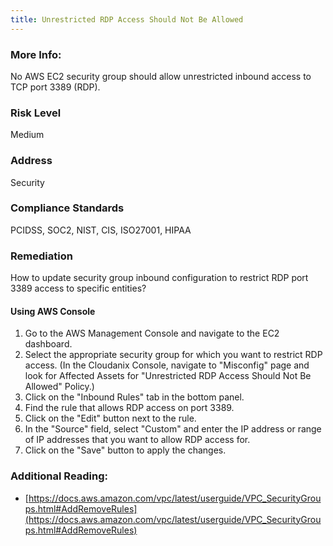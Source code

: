 ```yaml
---
title: Unrestricted RDP Access Should Not Be Allowed
---
```


### More Info:

No AWS EC2 security group should allow unrestricted inbound access to TCP port 3389 (RDP).

### Risk Level

Medium

### Address

Security

### Compliance Standards

PCIDSS, SOC2, NIST, CIS, ISO27001, HIPAA

### Remediation

How to update security group inbound configuration to restrict RDP port 3389 access to specific entities?

#### Using AWS Console

1. Go to the AWS Management Console and navigate to the EC2 dashboard.
2. Select the appropriate security group for which you want to restrict RDP access.
    (In the Cloudanix Console, navigate to "Misconfig" page and look for Affected Assets for "Unrestricted RDP Access Should Not Be Allowed" Policy.)
3. Click on the "Inbound Rules" tab in the bottom panel.
4. Find the rule that allows RDP access on port 3389.
5. Click on the "Edit" button next to the rule.
6. In the "Source" field, select "Custom" and enter the IP address or range of IP addresses that you want to allow RDP access for.
7. Click on the "Save" button to apply the changes.

### Additional Reading:

- [https://docs.aws.amazon.com/vpc/latest/userguide/VPC_SecurityGroups.html#AddRemoveRules](https://docs.aws.amazon.com/vpc/latest/userguide/VPC_SecurityGroups.html#AddRemoveRules)
